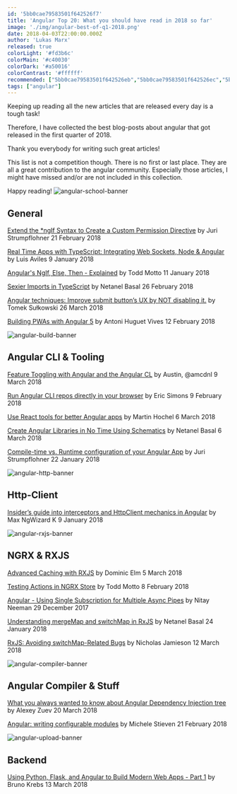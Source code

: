 ```yaml
---
id: '5bb0cae79583501f642526f7'
title: 'Angular Top 20: What you should have read in 2018 so far'
image: './img/angular-best-of-q1-2018.png'
date: 2018-04-03T22:00:00.000Z
author: 'Lukas Marx'
released: true
colorLight: '#fd3b6c'
colorMain: '#c40030'
colorDark: '#a50016'
colorContrast: '#ffffff'
recommended: ["5bb0cae79583501f642526eb","5bb0cae79583501f642526ec","5bb0cae79583501f642526ef"]
tags: ["angular"]
---
```

Keeping up reading all the new articles that are released every day is a tough task!

Therefore, I have collected the best blog-posts about angular that got released in the first quarter of 2018. 

Thank you everybody for writing such great articles!

This list is not a competition though. There is no first or last place. They are all a great contribution to the angular community. Especially those articles, I might have missed and/or are not included in this collection.

Happy reading!
![angular-school-banner](./img/angular-school-banner.png)
## General 

[Extend the *ngIf Syntax to Create a Custom Permission Directive](https://juristr.com/blog/2018/02/angular-permission-directive/)
by Juri Strumpflohner
21 February 2018

[Real Time Apps with TypeScript: Integrating Web Sockets, Node & Angular](https://medium.com/dailyjs/real-time-apps-with-typescript-integrating-web-sockets-node-angular-e2b57cbd1ec1)
by Luis Aviles
9 January 2018

[Angular's NgIf, Else, Then - Explained](https://toddmotto.com/angular-ngif-else-then)
by Todd Motto
11 January 2018

[Sexier Imports in TypeScript](https://netbasal.com/sexier-imports-in-typescript-e3c645bdd3c6)
by Netanel Basal
26 February 2018

[Angular techniques: Improve submit button’s UX by NOT disabling it.](https://medium.com/@tomsu/angular-techniques-improve-submit-buttons-ux-by-not-disabling-it-896992a94a38)
by Tomek Sułkowski
26 March 2018

[Building PWAs with Angular 5](https://www.codementor.io/antonihuguetvives/building-pwas-with-angular-5-gerfaz88x)
by Antoni Huguet Vives
12 February 2018

![angular-build-banner](./img/angular-build-banner.png)
## Angular CLI & Tooling 

[Feature Toggling with Angular and the Angular CL](https://medium.com/@amcdnl/feature-toggling-with-angular-and-the-angular-cli-eccf38369b3f)
by Austin, @amcdnl
9 March 2018

[Run Angular CLI repos directly in your browser](https://blog.angular.io/run-angular-cli-repos-directly-in-your-browser-41332fd80901)
by Eric Simons
9 February 2018

[Use React tools for better Angular apps](https://medium.com/@martin_hotell/use-react-tools-for-better-angular-apps-b0f14f3f8114)
by Martin Hochel
6 March 2018

[Create Angular Libraries in No Time Using Schematics](https://netbasal.com/create-angular-libraries-in-no-time-using-schematics-513cb1e08a5e)
by Netanel Basal
6 March 2018

[Compile-time vs. Runtime configuration of your Angular App](https://juristr.com/blog/2018/01/ng-app-runtime-config/)
by Juri Strumpflohner
22 January 2018

![angular-http-banner](./img/angular-http-banner.png)
## Http-Client 

[Insider’s guide into interceptors and HttpClient mechanics in Angular](https://blog.angularindepth.com/insiders-guide-into-interceptors-and-httpclient-mechanics-in-angular-103fbdb397bf)
by Max NgWizard K
9 January 2018

![angular-rxjs-banner](./img/angular-rxjs-banner.png)
## NGRX & RXJS 

[Advanced Caching with RXJS](https://blog.thoughtram.io/angular/2018/03/05/advanced-caching-with-rxjs.html)
by Dominic Elm
5 March 2018

[Testing Actions in NGRX Store](https://toddmotto.com/ngrx-store-testing-actions)
by Todd Motto
8 February 2018

[Angular - Using Single Subscription for Multiple Async Pipes](http://nitayneeman.com/posts/using-single-subscription-for-multiple-async-pipes-in-angular/)
by Nitay Neeman
29 December 2017

[Understanding mergeMap and switchMap in RxJS](https://netbasal.com/understanding-mergemap-and-switchmap-in-rxjs-13cf9c57c885)
by Netanel Basal
24 January 2018

[RxJS: Avoiding switchMap-Related Bugs](https://blog.angularindepth.com/switchmap-bugs-b6de69155524)
by Nicholas Jamieson
12 March 2018

![angular-compiler-banner](./img/angular-compiler-banner.png)
## Angular Compiler & Stuff 

[What you always wanted to know about Angular Dependency Injection tree](https://blog.angularindepth.com/angular-dependency-injection-and-tree-shakeable-tokens-4588a8f70d5d)
by Alexey Zuev
20 March 2018

[Angular: writing configurable modules](https://medium.com/@michelestieven/angular-writing-configurable-modules-69e6ea23ea42)
by Michele Stieven
21 February 2018

![angular-upload-banner](./img/angular-upload-banner.png)
## Backend 

[Using Python, Flask, and Angular to Build Modern Web Apps - Part 1](https://auth0.com/blog/using-python-flask-and-angular-to-build-modern-apps-part-1/)
by Bruno Krebs
13 March 2018


